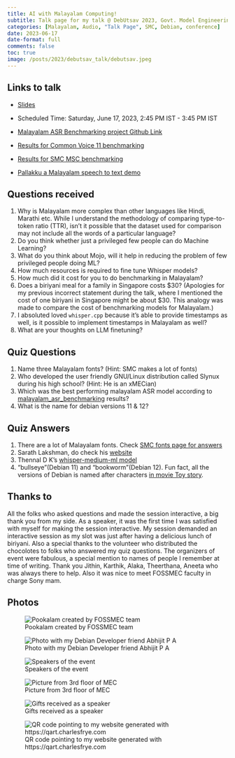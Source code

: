 ```yaml
---
title: AI with Malayalam Computing!
subtitle: Talk page for my talk @ DebUtsav 2023, Govt. Model Engineering College, Thrikkakara.
categories: [Malayalam, Audio, "Talk Page", SMC, Debian, conference]
date: 2023-06-17
date-format: full
comments: false
toc: true
image: /posts/2023/debutsav_talk/debutsav.jpeg
---
```


## Links to talk

- [Slides](../../../talks/mec/debutsav.qmd)

- Scheduled Time: Saturday, June 17, 2023, 2:45 PM IST - 3:45 PM IST

- [Malayalam ASR Benchmarking project Github Link](https://github.com/kurianbenoy/malayalam_asr_benchmarking)

- [Results for Common Voice 11 benchmarking](https://huggingface.co/datasets/kurianbenoy/malayalam_common_voice_benchmarking)

- [Results for SMC MSC benchmarking](https://huggingface.co/datasets/kurianbenoy/malayalam_msc_benchmarking)

- [Pallakku a Malayalam speech to text demo](https://huggingface.co/spaces/kurianbenoy/Pallakku)

## Questions received

1. Why is Malayalam more complex than other languages like Hindi, Marathi etc. While I understand the methodology of comparing type-to-token ratio (TTR), isn't it possible that the dataset used for comparison may not include all the words of a particular language?
2. Do you think whether just a privileged few people can do Machine Learning?
3. What do you think about Mojo, will it help in reducing the problem of few privileged people doing ML?
4. How much resources is required to fine tune Whisper models?
5. How much did it cost for you to do benchmarking in Malayalam?
6. Does a biriyani meal for a family in Singapore costs $30? (Apologies for my previous incorrect statement during the talk, where I mentioned the cost of one biriyani in Singapore might be about $30. This analogy was made to compare the cost of benchmarking models for Malayalam.)
7. I absoluted loved `whisper.cpp` because it's able to provide timestamps as well, is it possible to implement timestamps in Malayalam as well?
8. What are your thoughts on LLM finetuning?

## Quiz Questions

1. Name three Malayalam fonts?
(Hint: SMC makes a lot of fonts)
2. Who developed the user friendly GNU/Linux distribution called Slynux during his high school?
(Hint: He is an xMECian)
3. Which was the best performing malayalam ASR model according to [malayalam_asr_benchmarking](https://github.com/kurianbenoy/malayalam_asr_benchmarking) results?
4. What is the name for debian versions 11 & 12?

## Quiz Answers

1. There are a lot of Malayalam fonts. Check [SMC fonts page for answers](https://www.smc.org.in/fonts/)
2. Sarath Lakshman, do check his [website](https://www.sarathlakshman.com/about/)
3. Thennal D K's [whisper-medium-ml model](https://huggingface.co/thennal/whisper-medium-ml)
4. "bullseye"(Debian 11) and "bookworm"(Debian 12). Fun fact, all the versions of Debian is named after characters [in movie Toy story](https://wiki.debian.org/ToyStory).

## Thanks to

All the folks who asked questions and made the session interactive, a big thank you from my side.
As a speaker, it was the first time I was satisfied with myself for making the session
interactive. My session demanded an interactive session as my slot was just after having a
delicious lunch of biriyani. Also a special thanks to the volunteer who distributed the chocolotes to folks
who answered my quiz questions. The organizers of event were fabulous, a special mention
to names of people I remember at time of writing. Thank you Jithin, Karthik, Alaka, Theerthana, Aneeta who
was always there to help. Also it was nice to meet FOSSMEC faculty in charge Sony mam.

## Photos

::: {layout-ncol=2}
![Pookalam created by FOSSMEC team](debutsav.jpeg)

![Photo with my Debian Developer friend Abhijit P A](IMG_20230617_093828555.jpg)

![Speakers of the event](IMG_20230617_140338687.jpg)

![Picture from 3rd floor of MEC](IMG_20230617_155155985.jpg)
:::

![Gifts received as a speaker](IMG-1935.jpg)

![QR code pointing to my website generated with https://qart.charlesfrye.com](../../../talks/mec/kurianbenoy-qrcode.png)
